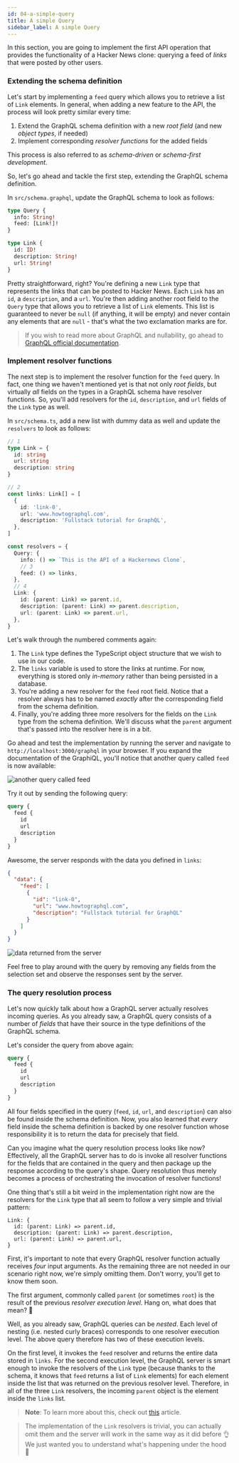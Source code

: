```yaml
---
id: 04-a-simple-query
title: A simple Query
sidebar_label: A simple Query
---
```


In this section, you are going to implement the first API operation that provides the functionality of a Hacker News
clone: querying a feed of _links_ that were posted by other users.

### Extending the schema definition

Let's start by implementing a `feed` query which allows you to retrieve a list of `Link` elements. In general, when
adding a new feature to the API, the process will look pretty similar every time:

1. Extend the GraphQL schema definition with a new _root field_ (and new _object types_, if needed)
1. Implement corresponding _resolver functions_ for the added fields

This process is also referred to as _schema-driven_ or _schema-first development_.

So, let's go ahead and tackle the first step, extending the GraphQL schema definition.

<Instruction>

In `src/schema.graphql`, update the GraphQL schema to look as follows:

```graphql
type Query {
  info: String!
  feed: [Link!]!
}

type Link {
  id: ID!
  description: String!
  url: String!
}
```

</Instruction>

Pretty straightforward, right? You're defining a new `Link` type that represents the links that can be posted to Hacker
News. Each `Link` has an `id`, a `description`, and a `url`. You're then adding another root field to the `Query` type
that allows you to retrieve a list of `Link` elements. This list is guaranteed to never be `null` (if anything, it will
be empty) and never contain any elements that are `null` - that's what the two exclamation marks are for.

> If you wish to read more about GraphQL and nullability, go ahead to [GraphQL official documentation](https://graphql.org/learn/schema/#lists-and-non-null).

### Implement resolver functions

The next step is to implement the resolver function for the `feed` query. In fact, one thing we haven't mentioned yet is
that not only _root fields_, but virtually _all_ fields on the types in a GraphQL schema have resolver functions. So,
you'll add resolvers for the `id`, `description`, and `url` fields of the `Link` type as well.

<Instruction>

In `src/schema.ts`, add a new list with dummy data as well and update the `resolvers` to look as follows:

```typescript
// 1
type Link = {
  id: string
  url: string
  description: string
}

// 2
const links: Link[] = [
  {
    id: 'link-0',
    url: 'www.howtographql.com',
    description: 'Fullstack tutorial for GraphQL',
  },
]

const resolvers = {
  Query: {
    info: () => `This is the API of a Hackernews Clone`,
    // 3
    feed: () => links,
  },
  // 4
  Link: {
    id: (parent: Link) => parent.id,
    description: (parent: Link) => parent.description,
    url: (parent: Link) => parent.url,
  },
}
```

</Instruction>

Let's walk through the numbered comments again:

1. The `Link` type defines the TypeScript object structure that we wish to use in our code.
1. The `links` variable is used to store the links at runtime. For now, everything is stored only _in-memory_ rather
   than being persisted in a database.
1. You're adding a new resolver for the `feed` root field. Notice that a resolver always has to be named _exactly_ after
   the corresponding field from the schema definition.
1. Finally, you're adding three more resolvers for the fields on the `Link` type from the schema definition. We'll
   discuss what the `parent` argument that's passed into the resolver here is in a bit.

Go ahead and test the implementation by running the server and navigate to `http://localhost:3000/graphql` in your browser. If you expand
the documentation of the GraphiQL, you'll notice that another query called `feed` is now available:

![another query called feed](https://i.imgur.com/k60k4BC.png)

Try it out by sending the following query:

```graphql
query {
  feed {
    id
    url
    description
  }
}
```

Awesome, the server responds with the data you defined in `links`:

```json
{
  "data": {
    "feed": [
      {
        "id": "link-0",
        "url": "www.howtographql.com",
        "description": "Fullstack tutorial for GraphQL"
      }
    ]
  }
}
```

![data returned from the server](https://i.imgur.com/vmzqOgl.png)

Feel free to play around with the query by removing any fields from the selection set and observe the responses sent by
the server.

### The query resolution process

Let's now quickly talk about how a GraphQL server actually resolves incoming queries. As you already saw, a GraphQL
query consists of a number of _fields_ that have their source in the type definitions of the GraphQL schema.

Let's consider the query from above again:

```graphql
query {
  feed {
    id
    url
    description
  }
}
```

All four fields specified in the query (`feed`, `id`, `url`, and `description`) can also be found inside the schema
definition. Now, you also learned that _every_ field inside the schema definition is backed by one resolver function
whose responsibility it is to return the data for precisely that field.

Can you imagine what the query resolution process looks like now? Effectively, all the GraphQL server has to do is
invoke all resolver functions for the fields that are contained in the query and then package up the response according
to the query's shape. Query resolution thus merely becomes a process of orchestrating the invocation of resolver
functions!

One thing that's still a bit weird in the implementation right now are the resolvers for the `Link` type that all seem
to follow a very simple and trivial pattern:

```js(nocopy)
Link: {
  id: (parent: Link) => parent.id,
  description: (parent: Link) => parent.description,
  url: (parent: Link) => parent.url,
}
```

First, it's important to note that every GraphQL resolver function actually receives _four_ input arguments. As the
remaining three are not needed in our scenario right now, we're simply omitting them. Don't worry, you'll get to know
them soon.

The first argument, commonly called `parent` (or sometimes `root`) is the result of the previous _resolver execution
level_. Hang on, what does that mean? 🤔

Well, as you already saw, GraphQL queries can be _nested_. Each level of nesting (i.e. nested curly braces) corresponds
to one resolver execution level. The above query therefore has two of these execution levels.

On the first level, it invokes the `feed` resolver and returns the entire data stored in `links`. For the second
execution level, the GraphQL server is smart enough to invoke the resolvers of the `Link` type (because thanks to the
schema, it knows that `feed` returns a list of `Link` elements) for each element inside the list that was returned on
the previous resolver level. Therefore, in all of the three `Link` resolvers, the incoming `parent` object is the
element inside the `links` list.

> **Note**: To learn more about this, check out
> [this](https://www.prisma.io/blog/graphql-server-basics-the-schema-ac5e2950214e#9d03) article.

> The implementation of the `Link` resolvers is trivial, you can actually omit them and the server
> will work in the same way as it did before 👌 We just wanted you to understand what's happening under the hood 🚗
